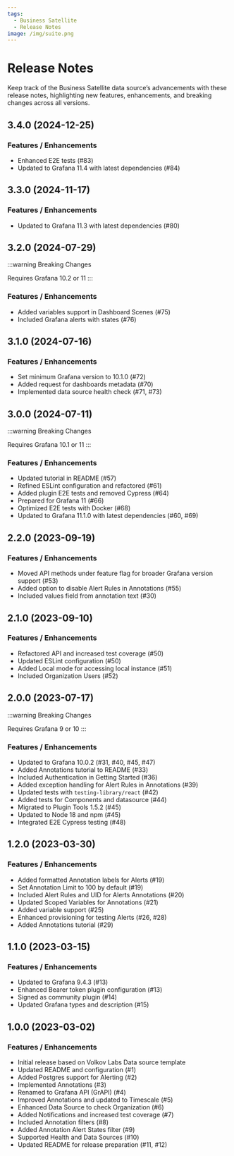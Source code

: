 ```yaml
---
tags:
  - Business Satellite
  - Release Notes
image: /img/suite.png
---
```



# Release Notes

Keep track of the Business Satellite data source’s advancements with these release notes, highlighting new features, enhancements, and breaking changes across all versions.

## 3.4.0 (2024-12-25)

### Features / Enhancements

- Enhanced E2E tests (#83)
- Updated to Grafana 11.4 with latest dependencies (#84)

## 3.3.0 (2024-11-17)

### Features / Enhancements

- Updated to Grafana 11.3 with latest dependencies (#80)

## 3.2.0 (2024-07-29)

:::warning Breaking Changes

Requires Grafana 10.2 or 11
:::

### Features / Enhancements

- Added variables support in Dashboard Scenes (#75)
- Included Grafana alerts with states (#76)

## 3.1.0 (2024-07-16)

### Features / Enhancements

- Set minimum Grafana version to 10.1.0 (#72)
- Added request for dashboards metadata (#70)
- Implemented data source health check (#71, #73)

## 3.0.0 (2024-07-11)

:::warning Breaking Changes

Requires Grafana 10.1 or 11
:::

### Features / Enhancements

- Updated tutorial in README (#57)
- Refined ESLint configuration and refactored (#61)
- Added plugin E2E tests and removed Cypress (#64)
- Prepared for Grafana 11 (#66)
- Optimized E2E tests with Docker (#68)
- Updated to Grafana 11.1.0 with latest dependencies (#60, #69)

## 2.2.0 (2023-09-19)

<BlogPost id="grapi-datasource-2.2.0-20231027" />

### Features / Enhancements

- Moved API methods under feature flag for broader Grafana version support (#53)
- Added option to disable Alert Rules in Annotations (#55)
- Included values field from annotation text (#30)

## 2.1.0 (2023-09-10)

### Features / Enhancements

- Refactored API and increased test coverage (#50)
- Updated ESLint configuration (#50)
- Added Local mode for accessing local instance (#51)
- Included Organization Users (#52)

## 2.0.0 (2023-07-17)

:::warning Breaking Changes

Requires Grafana 9 or 10
:::

<BlogPost id="grapi-datasource-2.0.0-20230718" />

### Features / Enhancements

- Updated to Grafana 10.0.2 (#31, #40, #45, #47)
- Added Annotations tutorial to README (#33)
- Included Authentication in Getting Started (#36)
- Added exception handling for Alert Rules in Annotations (#39)
- Updated tests with `testing-library/react` (#42)
- Added tests for Components and datasource (#44)
- Migrated to Plugin Tools 1.5.2 (#45)
- Updated to Node 18 and npm (#45)
- Integrated E2E Cypress testing (#48)

## 1.2.0 (2023-03-30)

<BlogPost id="grapi-datasource-1.2.0-20230331" />

### Features / Enhancements

- Added formatted Annotation labels for Alerts (#19)
- Set Annotation Limit to 100 by default (#19)
- Included Alert Rules and UID for Alerts Annotations (#20)
- Updated Scoped Variables for Annotations (#21)
- Added variable support (#25)
- Enhanced provisioning for testing Alerts (#26, #28)
- Added Annotations tutorial (#29)

## 1.1.0 (2023-03-15)

<BlogPost id="grapi-datasource-1.1.0-20230315" />

### Features / Enhancements

- Updated to Grafana 9.4.3 (#13)
- Enhanced Bearer token plugin configuration (#13)
- Signed as community plugin (#14)
- Updated Grafana types and description (#15)

## 1.0.0 (2023-03-02)

<BlogPost id="grapi-datasource-1.0.0-20230302" />

### Features / Enhancements

- Initial release based on Volkov Labs Data source template
- Updated README and configuration (#1)
- Added Postgres support for Alerting (#2)
- Implemented Annotations (#3)
- Renamed to Grafana API (GrAPI) (#4)
- Improved Annotations and updated to Timescale (#5)
- Enhanced Data Source to check Organization (#6)
- Added Notifications and increased test coverage (#7)
- Included Annotation filters (#8)
- Added Annotation Alert States filter (#9)
- Supported Health and Data Sources (#10)
- Updated README for release preparation (#11, #12)
